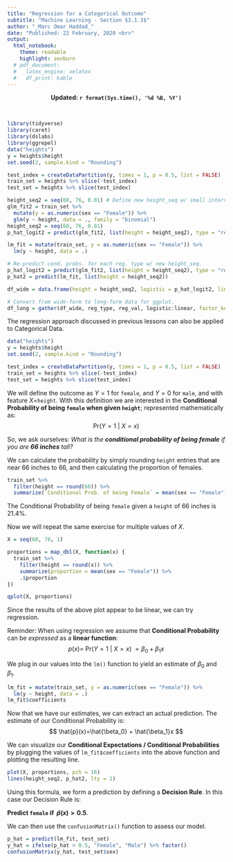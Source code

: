 ```yaml
---
title: "Regression for a Categorical Outcome"
subtitle: "Machine Learning - Section $3.1.3$"
author: "_Marc Omar Haddad_"
date: "Published: 22 February, 2020 <br>"
output:
  html_notebook:
    theme: readable
    highlight: zenburn
  # pdf_document:
  #   latex_engine: xelatex
  #   df_print: kable
---
```

<!-- FOR UPDATES -->
  
  <!-- Uncomment if output = html_notebook: -->
     <center><strong>Updated: `r format(Sys.time(), '%d %B, %Y')`</strong></center>
  
  <!-- Uncomment if output = pdf_document: -->
    <!-- \begin{center}Updated: `r format(Sys.time(), '%d %B, %Y')`\end{center} -->

<!-- FOR UPDATES -->    

\
```r
library(tidyverse)
library(caret)
library(dslabs)
library(ggrepel)
data("heights")
y = heights$height
set.seed(2, sample.kind = "Rounding")

test_index = createDataPartition(y, times = 1, p = 0.5, list = FALSE)
train_set = heights %>% slice(-test_index)
test_set = heights %>% slice(test_index)

height_seq2 = seq(60, 76, 0.01) # Define new height_seq w/ small intervals.
glm_fit2 = train_set %>% 
  mutate(y = as.numeric(sex == "Female")) %>% 
  glm(y ~ height, data = ., family = "binomial") 
height_seq2 = seq(60, 76, 0.01)
p_hat_logit2 = predict(glm_fit2, list(height = height_seq2), type = "response")

lm_fit = mutate(train_set, y = as.numeric(sex == "Female")) %>% 
  lm(y ~ height, data = .)

# Re-predict cond. probs. for each reg. type w/ new height_seq.
p_hat_logit2 = predict(glm_fit2, list(height = height_seq2), type = "response")
p_hat2 = predict(lm_fit, list(height = height_seq2))

df_wide = data.frame(height = height_seq2, logistic = p_hat_logit2, linear = p_hat2)

# Convert from wide-form to long-form data for ggplot.
df_long = gather(df_wide, reg_type, reg_val, logistic:linear, factor_key = TRUE)
```

The regression approach discussed in previous lessons can also be applied to Categorical Data.  
```r
data("heights")
y = heights$height
set.seed(2, sample.kind = "Rounding")

test_index = createDataPartition(y, times = 1, p = 0.5, list = FALSE)
train_set = heights %>% slice(-test_index)
test_set = heights %>% slice(test_index)

```


We will define the outcome as $Y = 1$ for `female`, and $Y = 0$ for `male`, and with feature $X =$`height`. With this definition we are interested in the **Conditional Probability of being `female` when given `height`**; represented mathematically as:
$$ \mathrm{Pr}(Y = 1\ |\ X = x) $$

So, we ask ourselves: *What is the **conditional probability of being female** if you are **66 inches** tall? *

We can calculate the probability by simply rounding `height` entries that are near $66$ inches to $66$, and then calculating the proportion of females.

```r
train_set %>% 
  filter(height == round(66)) %>% 
  summarize(`Conditional Prob. of being Female` = mean(sex == "Female"))
```

The Conditional Probability of being `female` given a `height` of $66$ inches is $21.4$%.

\newpage

Now we will repeat the same exercise for multiple values of $X$.  

```r
X = seq(60, 76, 1)

proportions = map_dbl(X, function(x) {
  train_set %>% 
    filter(height == round(x)) %>% 
    summarize(proportion = mean(sex == "Female")) %>% 
    .$proportion
})

qplot(X, proportions)

```

Since the results of the above plot appear to be linear, we can try regression.

Reminder: When using regression we assume that **Conditional Probability** can be *expressed* as a **linear function**:
$$ p(x) =\ \mathrm{Pr}(Y=1\ |\ X=x)\ = \beta_0 + \beta_1x $$

We plug in our values into the `lm()` function to yield an estimate of $\beta_0$ and $\beta_1$.

```r
lm_fit = mutate(train_set, y = as.numeric(sex == "Female")) %>% 
  lm(y ~ height, data = .)
lm_fit$coefficients
```

Now that we have our estimates, we can extract an actual prediction. The estimate of our Conditional Probability is:
$$ \hat{p}(x)=\hat{\beta_0} + \hat{\beta_1}x $$

We can visualize our **Conditional Expectations / Conditional Probabilities** by plugging the values of `lm_fit$coefficients` into the above function and plotting the resulting line.

```r
plot(X, proportions, pch = 16)
lines(height_seq2, p_hat2, lty = 2)
```



Using this formula, we form a prediction by defining a **Decision Rule**. In this case our Decision Rule is:  


**Predict `female` if \ $\hat{p}(x) > 0.5$**. 


We can then use the `confusionMatrix()` function to assess our model.

```r
p_hat = predict(lm_fit, test_set)
y_hat = ifelse(p_hat > 0.5, "Female", "Male") %>% factor()
confusionMatrix(y_hat, test_set$sex)
```










